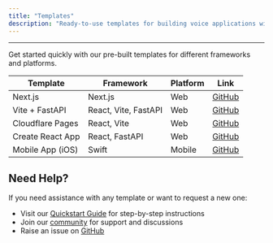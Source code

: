 ```yaml
---
title: "Templates"
description: "Ready-to-use templates for building voice applications with Outspeed"
---
```


---

Get started quickly with our pre-built templates for different frameworks and platforms.

| Template         | Framework            | Platform | Link                                                                                          |
| ---------------- | -------------------- | -------- | --------------------------------------------------------------------------------------------- |
| Next.js          | Next.js              | Web      | [GitHub](https://github.com/outspeed-ai/outspeed-examples/tree/main/next-js-basic)            |
| Vite + FastAPI   | React, Vite, FastAPI | Web      | [GitHub](https://github.com/outspeed-ai/outspeed-examples/tree/main/react-vite-fastapi)       |
| Cloudflare Pages | React, Vite          | Web      | [GitHub](https://github.com/outspeed-ai/outspeed-examples/tree/main/react-vite-cloudflare)    |
| Create React App | React, FastAPI       | Web      | [GitHub](https://github.com/outspeed-ai/outspeed-examples/tree/main/create-react-app-fastapi) |
| Mobile App (iOS) | Swift                | Mobile   | [GitHub](https://github.com/outspeed-ai/outspeed-examples/tree/main/swift-ios-basic)          |

## Need Help?

If you need assistance with any template or want to request a new one:

- Visit our [Quickstart Guide](/get-started/quickstart) for step-by-step instructions
- Join our [community](https://discord.gg/cmfFw6SYvp) for support and discussions
- Raise an issue on [GitHub](https://github.com/outspeed-ai/outspeed-examples/issues)
